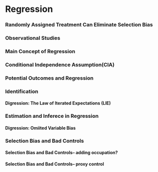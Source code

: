 # Regression

### Randomly Assigned Treatment Can Eliminate Selection Bias {-}

### Observational Studies {-}

### Main Concept of Regression {-}

### Conditional Independence Assumption(CIA) {-}

### Potential Outcomes and Regression {-}

### Identification {-}

#### Digression: The Law of Iterated Expectations (LIE) {-}

### Estimation and Inferece in Regression {-}

#### Digression: Omiited Variable Bias {-}

### Selection Bias and Bad Controls {-}

#### Selection Bias and Bad Controls-- adding occupation? {-}

#### Selection Bias and Bad Controls-- proxy control {-}
